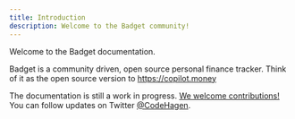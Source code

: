 ```yaml
---
title: Introduction
description: Welcome to the Badget community!
---
```


Welcome to the Badget documentation.

Badget is a community driven, open source personal finance tracker.
Think of it as the open source version to https://copilot.money

<Callout>

The documentation is still a work in progress. [We welcome contributions!](https://github.com/projectx-codehagen/Badget)\
You can follow updates on Twitter [@CodeHagen](https://twitter.com/CodeHagen).

</Callout>

